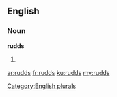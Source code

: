 ==English==

===Noun===
'''rudds'''

# {{plural of|[[rudd]]}}

[[Category:English plurals]]

[[ar:rudds]]
[[fr:rudds]]
[[ku:rudds]]
[[my:rudds]]